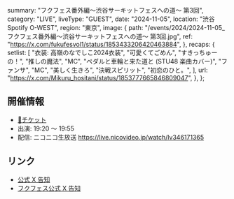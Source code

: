  summary: "フクフェス番外編〜渋谷サーキットフェスへの道〜 第3回",
  category: "LIVE",
  liveType: "GUEST",
  date: "2024-11-05",
  location: "渋谷Spotify O-WEST",
  region: "東京",
  image: {
    path: "/events/2024/2024-11-05_フクフェス番外編〜渋谷サーキットフェスへの道〜 第3回.jpg",
    ref: "https://x.com/fukufesvol1/status/1853433206420463884",
  },
  recaps: {
    setlist: [
      "衣装: 高嶺のなでしこ2024衣装",
      "可愛くてごめん",
      "すきっちゅーの！",
      "推しの魔法",
      "MC",
      "ペダルと車輪と来た道と (STU48 楽曲カバー)",
      "ファンサ",
      "MC",
      "美しく生きろ",
      "決戦スピリット",
      "初恋のひと。",
    ],
    url: "https://x.com/Mikuru_hositani/status/1853777665846809047",
  },
};

## 開催情報

- [🎫チケット](https://eplus.jp/fukufes/)
- 出演: 19:20 〜 19:55
- 配信: ニコニコ生放送 https://live.nicovideo.jp/watch/lv346171365

## リンク

- [公式 X 告知](https://x.com/takanenofficial/status/1843992581916786985)
- [フクフェス公式 X 告知](https://x.com/fukufesvol1/status/1843984767638741168)
